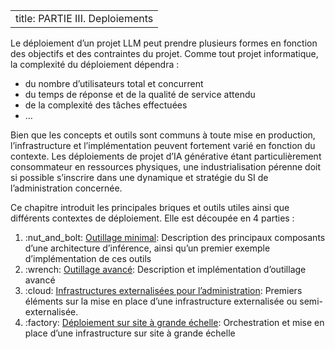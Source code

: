 
---
title: PARTIE III. Deploiements
---

Le déploiement d'un projet LLM peut prendre plusieurs formes en fonction des objectifs et
des contraintes du projet. Comme tout projet informatique, la
complexité du déploiement dépendra :

- du nombre d'utilisateurs total et concurrent
- du temps de réponse et de la qualité de service attendu
- de la complexité des tâches effectuées
- ...

Bien que les concepts et outils sont communs à toute mise en production, l'infrastructure et
l'implémentation peuvent fortement varié en fonction du contexte. Les
déploiements de projet d'IA générative étant particulièrement consommateur en
ressources physiques, une industrialisation pérenne doit si possible s'inscrire
dans une dynamique et stratégie du SI de l'administration concernée.

Ce chapitre introduit les principales briques et outils utiles ainsi que
différents contextes de déploiement. Elle est découpée en 4 parties :

1. :nut_and_bolt: [Outillage minimal](./1_Outillage_minimal.qmd): Description des principaux
composants d'une architecture d'inférence, ainsi qu'un premier exemple
d'implémentation de ces outils
1. :wrench: [Outillage avancé](./2_Outillage_avance.qmd): Description et implémentation
d'outillage avancé
1. :cloud: [Infrastructures externalisées pour l'administration](./3_Infras_administrations.qmd): Premiers éléments sur la mise
en place d'une infrastructure externalisée ou semi-externalisée.
1. :factory: [Déploiement sur site à grande échelle](./4_Socle_Production.qmd): Orchestration et mise en place
d'une infrastructure sur site à grande échelle
